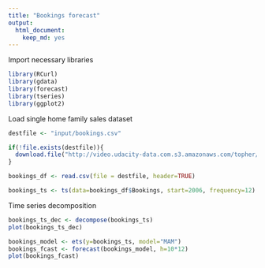 ```yaml
---
title: "Bookings forecast"
output: 
  html_document: 
    keep_md: yes
---
```


Import necessary libraries
```r
library(RCurl)
library(gdata)
library(forecast)
library(tseries)
library(ggplot2)
```

Load single home family sales dataset
```r
destfile <- "input/bookings.csv"

if(!file.exists(destfile)){
  download.file("http://video.udacity-data.com.s3.amazonaws.com/topher/2016/September/57e94998_bookings.csv/bookings.csv.xlsx",destfile=destfile,method="libcurl")
}

bookings_df <- read.csv(file = destfile, header=TRUE)
```

```r
bookings_ts <- ts(data=bookings_df$Bookings, start=2006, frequency=12)
```

Time series decomposition
```r
bookings_ts_dec <- decompose(bookings_ts)
plot(bookings_ts_dec)
```

```r
bookings_model <- ets(y=bookings_ts, model="MAM")
bookings_fcast <- forecast(bookings_model, h=10*12)
plot(bookings_fcast)
```